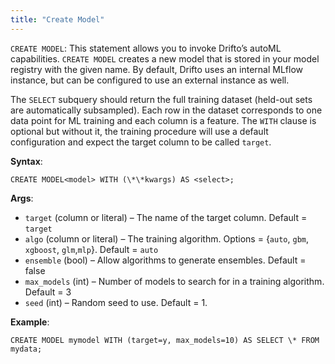 ```yaml
---
title: "Create Model"
---
```


`CREATE MODEL`: This statement allows you to invoke Drifto’s autoML
capabilities. `CREATE MODEL` creates a new model that is stored in your model
registry with the given name. By default, Drifto uses an internal MLflow
instance, but can be configured to use an external instance as well.

The `SELECT` subquery should return the full training dataset (held-out sets are
automatically subsampled). Each row in the dataset corresponds to one data point
for ML training and each column is a feature. The `WITH` clause is optional but
without it, the training procedure will use a default configuration and expect
the target column to be called `target`.

**Syntax**:

```
CREATE MODEL<model> WITH (\*\*kwargs) AS <select>;
```

**Args**:

- `target` (column or literal) – The name of the target column. Default =
  `target`
- `algo` (column or literal) – The training algorithm. Options = {`auto`, `gbm`,
  `xgboost`, `glm`,`mlp`}. Default = `auto`
- `ensemble` (bool) – Allow algorithms to generate ensembles. Default = false
- `max_models` (int) – Number of models to search for in a training algorithm.
  Default = 3
- `seed` (int) – Random seed to use. Default = 1.

**Example**:

```
CREATE MODEL mymodel WITH (target=y, max_models=10) AS SELECT \* FROM mydata;
```
